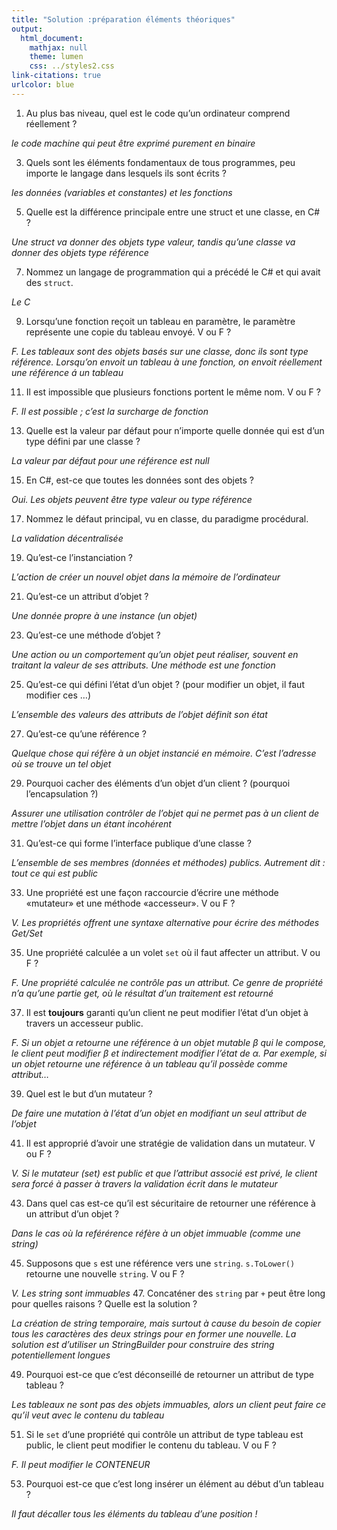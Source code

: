 ```yaml
---
title: "Solution :préparation éléments théoriques"
output:
  html_document:
    mathjax: null
    theme: lumen
    css: ../styles2.css
link-citations: true
urlcolor: blue
---
```

1. Au plus bas niveau, quel est le code qu'un ordinateur comprend réellement ?

_le code machine qui peut être exprimé purement en binaire_

3. Quels sont les éléments fondamentaux de tous programmes, peu importe le langage dans lesquels ils sont écrits ?

_les données (variables et constantes) et les fonctions_

5. Quelle est la différence principale entre une struct et une classe, en C\# ?

_Une struct va donner des objets type valeur, tandis qu'une classe va donner des objets type référence_

7. Nommez un langage de programmation qui a précédé le C\# et qui avait des `struct`.

_Le C_

9. Lorsqu'une fonction reçoit un tableau en paramètre, le paramètre représente une copie du tableau envoyé. V ou F ?

_F. Les tableaux sont des objets basés sur une classe, donc ils sont type référence. Lorsqu'on envoit un tableau à une fonction, on envoit réellement une référence á un tableau_

11. Il est impossible que plusieurs fonctions portent le même nom. V ou F ?

_F. Il est possible ; c'est la surcharge de fonction_

13. Quelle est la valeur par défaut pour n'importe quelle donnée qui est d'un type défini par une classe ?

_La valeur par défaut pour une référence est null_

15. En C\#, est-ce que toutes les données sont des objets ?

_Oui. Les objets peuvent être type valeur ou type référence_

17. Nommez le défaut principal, vu en classe, du paradigme procédural.

_La validation décentralisée_

19. Qu'est-ce l'instanciation ?

_L'action de créer un nouvel objet dans la mémoire de l'ordinateur_

21. Qu'est-ce un attribut d'objet ?

_Une donnée propre à une instance (un objet)_

23. Qu'est-ce une méthode d'objet ?

_Une action ou un comportement qu'un objet peut réaliser, souvent en traitant la valeur de ses attributs. Une méthode est une fonction_

25. Qu'est-ce qui défini l'état d'un objet ? (pour modifier un objet, il faut modifier ces ...)

_L'ensemble des valeurs des attributs de l'objet définit son état_

27. Qu'est-ce qu'une référence ?

_Quelque chose qui réfère à un objet instancié en mémoire. C'est l'adresse où se trouve un tel objet_

29. Pourquoi cacher des éléments d'un objet d'un client ? (pourquoi l'encapsulation ?)

_Assurer une utilisation contrôler de l'objet qui ne permet pas à un client de mettre l'objet dans un étant incohérent_

31. Qu'est-ce qui forme l'interface publique d'une classe ?

_L'ensemble de ses membres (données et méthodes) publics. Autrement dit : tout ce qui est public_

33. Une propriété est une façon raccourcie d'écrire une méthode «mutateur» et une méthode «accesseur». V ou F ?

_V. Les propriétés offrent une syntaxe alternative pour écrire des méthodes Get/Set_

35. Une propriété calculée a un volet `set` où il faut affecter un attribut. V ou F ?

_F. Une propriété calculée ne contrôle pas un attribut. Ce genre de propriété n'a qu'une partie get, où le résultat d'un traitement est retourné_

37. Il est **toujours** garanti qu'un client ne peut modifier l'état d'un objet à travers un accesseur public.

_F. Si un objet α retourne une référence à un objet mutable β qui le compose, le client peut modifier β et indirectement modifier l'état de α. Par exemple, si un objet retourne une référence à un tableau qu'il possède comme attribut..._

39. Quel est le but d'un mutateur ?

_De faire une mutation à l'état d'un objet en modifiant un seul attribut de l'objet_

41. Il est approprié d'avoir une stratégie de validation dans un mutateur. V ou F ?

_V. Si le mutateur (set) est public et que l'attribut associé est privé, le client sera forcé à passer à travers la validation écrit dans le mutateur_

43. Dans quel cas est-ce qu'il est sécuritaire de retourner une référence à un attribut d'un objet ?

_Dans le cas où la reférérence réfère à un objet immuable (comme une string)_

45. Supposons que `s` est une référence vers une `string`. `s.ToLower()` retourne une nouvelle `string`. V ou F ?

_V. Les string sont immuables_
47. Concaténer des `string` par `+` peut être long pour quelles raisons ? Quelle est la solution ?

_La création de string temporaire, mais surtout à cause du besoin de copier tous les caractères des deux strings pour en former une nouvelle. La solution est d'utiliser un StringBuilder pour construire des string potentiellement longues_

49. Pourquoi est-ce que c'est déconseillé de retourner un attribut de type tableau ?

_Les tableaux ne sont pas des objets immuables, alors un client peut faire ce qu'il veut avec le contenu du tableau_

51. Si le `set` d'une propriété qui contrôle un attribut de type tableau est public, le client peut modifier le contenu du tableau. V ou F ?

_F. Il peut modifier le CONTENEUR_

53. Pourquoi est-ce que c'est long insérer un élément au début d'un tableau ?

_Il faut décaller tous les éléments du tableau d'une position !_
